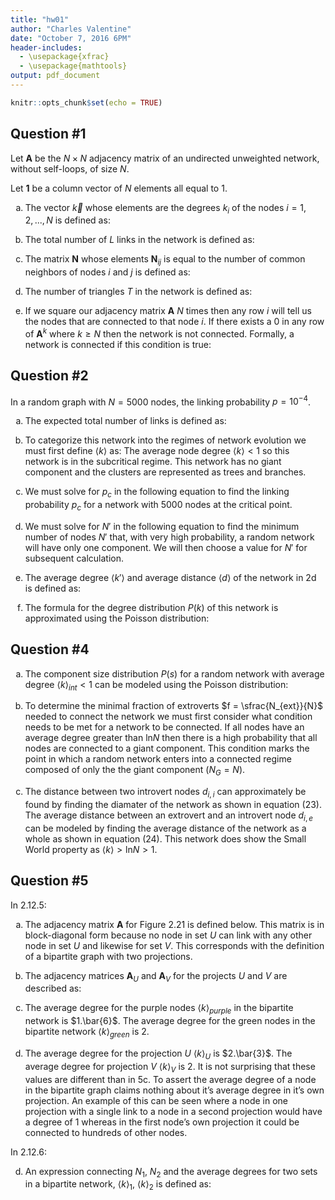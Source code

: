 ```yaml
---
title: "hw01"
author: "Charles Valentine"
date: "October 7, 2016 6PM"
header-includes:
  - \usepackage{xfrac}
  - \usepackage{mathtools}
output: pdf_document
---
```


```r
knitr::opts_chunk$set(echo = TRUE)
```

Question #1
----

Let $\mathbf{A}$ be the $N\times N$ adjacency matrix of an undirected unweighted network, without self-loops, of size $N$.

Let $\mathbf{1}$ be a column vector of $N$ elements all equal to $1$.
\begin{equation}
\mathbf{A} =
\begin{bmatrix}
x_{ij} & \hdots & x_{i} \\
\vdots & \ddots & \vdots \\
x_{Nj} & \hdots & x_{NN}
\end{bmatrix}
\mathrm{where} \quad \mathrm{diag}(\mathbf{A}) = [0_{ij}, ..., 0_{NN}]
\end{equation}
\begin{equation}
\mathbf{1} =
\begin{bmatrix}
1_{ij} \\
\vdots \\
1_{NN}
\end{bmatrix}
\end{equation}

a) The vector $\vec{k}$ whose elements are the degrees $k_{i}$ of the nodes $i=1, 2,..., N$ is defined as:
\begin{equation}
\vec{k} = \mathbf{1}^{T} \bullet \mathbf{A}
\end{equation}

b) The total number of $L$ links in the network is defined as:
\begin{equation}
L = \frac{\vec{k} \bullet \mathbf{1}}{2}
\end{equation}

c) The matrix $\mathbf{N}$ whose elements $\mathbf{N}_{ij}$ is equal to the number of common neighbors of nodes $i$ and $j$ is defined as:
\begin{equation}
\mathbf{N} = \mathbf{A} \bullet \mathbf{A}
\end{equation}

d) The number of triangles $T$ in the network is defined as:
\begin{equation}
T = \frac{\mathrm{trace}(\mathbf{A}^{3})}{6}
\end{equation}

e) If we square our adjacency matrix $\mathbf{A}$ $N$ times then any row $i$ will tell us the nodes that are connected to that node $i$. If there exists a 0 in any row of $\mathbf{A}^{k}$ where $k\geq N$ then the network is not connected. Formally, a network is connected if this condition is true:
\begin{equation}
\mathbf{A}^{k}_{i,j} \neq 0 \quad \mathrm{for} \quad i = 1, ..., N \quad \mathrm{and} \quad j = 1, ..., N \quad \mathrm{where} \quad k\geq N
\end{equation}

\newpage

Question #2
----

In a random graph with $N = 5000$ nodes, the linking probability $p = 10^{-4}$.

a) The expected total number of links is defined as:
\begin{equation}
\langle L \rangle = p\frac{N(N-1)}{2} = 10^{-4} \frac{5000(5000-1)}{2} \approx 1250
\end{equation}

b) To categorize this network into the regimes of network evolution we must first define $\langle k \rangle$ as:
\begin{equation}
\langle k \rangle = \frac{2\langle L \rangle}{N} = p(N-1) \approx 0.5 
\end{equation}
The average node degree $\langle k \rangle < 1$ so this network is in the subcritical regime. This network has no giant component and the clusters  are represented as trees and branches.

c) We must solve for $p_{c}$ in the following equation to find the linking probability $p_{c}$ for a network with 5000 nodes at the critical point.
\begin{equation}
p_{c} (5000 - 1) = 1, \quad p_{c} \approx 2 \cdot 10^{-4}
\end{equation}

d) We must solve for $N'$ in the following equation to find the minimum number of nodes $N'$ that, with very high probability, a random network will have only one component. We will then choose a value for $N'$ for subsequent calculation.
\begin{equation}
p(N'-1) > 1 \quad \mathrm{where} \quad p = 10^{-4}, \quad N' \geq 10,002 \quad \mathrm{let} \quad N' = 70,000
\end{equation}

e) The average degree $\langle k' \rangle$ and average distance $\langle d \rangle$ of the network in 2d is defined as:
\begin{equation}
\langle k' \rangle = 10^{-4}(70,000 - 1) \approx 7
\end{equation}
\begin{equation}
\langle d \rangle \approx \frac{\mathrm{ln}(70,000)}{\mathrm{ln}(7)} \approx 5.73
\end{equation}


f) The formula for the degree distribution $P(k)$ of this network is approximated using the Poisson distribution:

\begin{equation}
P(k) = e^{-70,000}\frac{70,000^{k}}{k!}
\end{equation}

\newpage



Question #4
----

a) The component size distribution $P(s)$ for a random network with average degree $\langle k \rangle_{int} < 1$ can be modeled using the Poisson distribution:

\begin{equation}
P(s) \approx e^{-\langle k \rangle_{int} s}\frac{(s \langle k \rangle_{int})^{s-1}}{s!}
\end{equation}

b) To determine the minimal fraction of extroverts $f = \sfrac{N_{ext}}{N}$ needed to connect the network we must first consider what condition needs to be met for a network to be connected. If all nodes have an average degree greater than $\mathrm{ln}N$ then there is a high probability that all nodes are connected to a giant component. This condition marks the point in which a random network enters into a connected regime composed of only the the giant component $(N_{G}=N)$.

\begin{equation}
\langle k\rangle = \frac{2(L_{int} + L_{ext})}{N} > \mathrm{ln}N
\quad \mathrm{where} \quad
L_{int} = \frac{N_{int}k_{int}}{2} \quad \mathrm{and} \quad
L_{ext} = \frac{N_{ext}k_{ext}}{2}
\end{equation}

\begin{equation}
\frac{2(\frac{N_{int}k_{int}}{2}+\frac{N_{ext}k_{ext}}{2})}{N} = \frac{N_{int}k_{int}+N_{ext}k_{ext}}{N} > 1
\end{equation}

\begin{equation}
\frac{(N-N_{ext})k_{int} + N_{ext}k_{ext}}{N} > \mathrm{ln}N \quad \mathrm{where} \quad N_{int} = N - N_{ext}
\end{equation}

\begin{equation}
\frac{Nk_{int} - N_{ext}k_{int} + N_{ext}k_{ext}}{N} > \mathrm{ln}N
\end{equation}

\begin{equation}
k_{int} + f(k_{ext} - k_{int}) > \mathrm{ln}N
\end{equation}

\begin{equation}
f > \frac{\mathrm{ln}N -k_{int}}{k_{ext} - k_{int}}
\end{equation}


c) The distance between two introvert nodes $d_{i, i}$ can approximately be found by finding the diamater of the network as shown in equation (23). The average distance between an extrovert and an introvert node $d_{i, e}$ can be modeled by finding the average distance of the network as a whole as shown in equation (24). This network does show the Small World property as $\langle k \rangle > \mathrm{ln}N > 1$.


\begin{equation}
N(d_{max}) \approx \frac{\langle k \rangle^{d_{max}+1}-1}{\langle k \rangle-1} \approx N
\end{equation}

\begin{equation}
d_{max} \approx \frac{\mathrm{ln}N}{\mathrm{ln}\langle k \rangle}
\approx d_{i, i}
\quad \mathrm{where} \quad \langle k \rangle >> 1
\end{equation}

\begin{equation}
\langle d \rangle = \frac{1}{N(N-1)} \times \quad \sum_{
\mathclap{\substack{i,j=1,N \\
                    i \ne j
}}}
d_{i,j}
\end{equation}


\newpage

Question #5
----

In 2.12.5:

a) The adjacency matrix $\mathbf{A}$ for Figure 2.21 is defined below. This matrix is in block-diagonal form because no node in set $U$ can link with any other node in set $U$ and likewise for set $V$. This corresponds with the definition of a bipartite graph with two projections.
\begin{equation}
\mathbf{A} = 
\left[
\begin{array}{*{11}c}
0 & 0 & 0 & 0 & 0 & 0 & 1 & 0 & 0 & 0 & 0 \\
0 & 0 & 0 & 0 & 0 & 0 & 0 & 0 & 1 & 0 & 0 \\
0 & 0 & 0 & 0 & 0 & 0 & 1 & 1 & 1 & 0 & 0 \\
0 & 0 & 0 & 0 & 0 & 0 & 0 & 0 & 1 & 1 & 0 \\
0 & 0 & 0 & 0 & 0 & 0 & 0 & 0 & 1 & 0 & 1 \\
0 & 0 & 0 & 0 & 0 & 0 & 0 & 0 & 0 & 0 & 1 \\
1 & 0 & 1 & 0 & 0 & 0 & 0 & 0 & 0 & 0 & 0 \\
0 & 0 & 1 & 0 & 0 & 0 & 0 & 0 & 0 & 0 & 0 \\
0 & 1 & 1 & 1 & 1 & 0 & 0 & 0 & 0 & 0 & 0 \\
0 & 0 & 0 & 1 & 0 & 0 & 0 & 0 & 0 & 0 & 0 \\
0 & 0 & 0 & 0 & 1 & 1 & 0 & 0 & 0 & 0 & 0
\end{array}
\right]
\end{equation}

b) The adjacency matrices $\mathbf{A}_{U}$ and $\mathbf{A}_{V}$ for the projects $U$ and $V$ are described as:

\begin{equation}
\mathbf{A}_{U} = 
\left[
\begin{array}{*{6}c}
0 & 0 & 1 & 0 & 0 & 0 \\
0 & 0 & 1 & 1 & 1 & 0 \\
1 & 1 & 0 & 1 & 1 & 0 \\
0 & 1 & 1 & 0 & 1 & 0 \\
0 & 1 & 1 & 1 & 0 & 1 \\
0 & 0 & 0 & 0 & 1 & 0 \\
\end{array}
\right]
\end{equation}

\begin{equation}
\mathbf{A}_{V} = 
\left[
\begin{array}{*{6}c}
0 & 1 & 1 & 0 & 0 \\
1 & 0 & 1 & 0 & 0 \\
1 & 1 & 0 & 1 & 1 \\
0 & 0 & 1 & 0 & 0 \\
0 & 0 & 1 & 0 & 0 \\
\end{array}
\right]
\end{equation}

c) The average degree for the purple nodes $\langle k \rangle_{purple}$ in the bipartite network is $1.\bar{6}$. The average degree for the green nodes in the bipartite network $\langle k \rangle_{green}$ is $2$. 

d) The average degree for the projection $U$ $\langle k \rangle_{U}$ is $2.\bar{3}$. The average degree for projection $V$  $\langle k \rangle_{V}$ is $2$. It is not surprising that these values are different than in 5c. To assert the average degree of a node in the bipartite graph claims nothing about it's average degree in it's own projection. An example of this can be seen where a node in one projection with a single link to a node in a second projection would have a degree of 1 whereas in the first node's own projection it could be connected to hundreds of other nodes.


In 2.12.6:

d) An expression connecting $N_{1}$, $N_{2}$ and the average degrees for two sets in a bipartite network, $\langle k \rangle_{1}$, $\langle k \rangle_{2}$ is defined as:
\begin{equation}
\frac{L}{N_{1}}=\langle k \rangle_{1}
\quad \mathrm{and} \quad
\frac{L}{N_{2}}=\langle k \rangle_{2}
\quad \mathrm{so} \quad
N_{1}\langle k \rangle_{1} = N_{2}\langle k \rangle_{2}
\end{equation}
